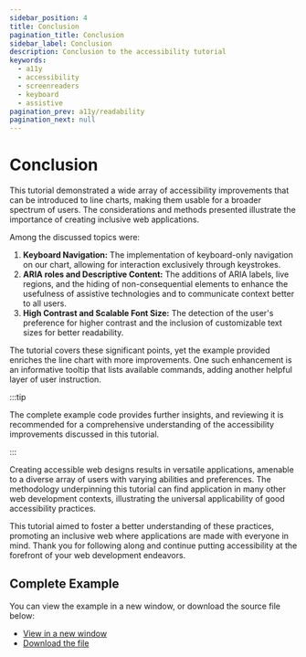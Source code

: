 ```yaml
---
sidebar_position: 4
title: Conclusion
pagination_title: Conclusion
sidebar_label: Conclusion
description: Conclusion to the accessibility tutorial
keywords:
  - a11y
  - accessibility
  - screenreaders
  - keyboard
  - assistive
pagination_prev: a11y/readability
pagination_next: null
---
```


# Conclusion

This tutorial demonstrated a wide array of accessibility improvements that can
be introduced to line charts, making them usable for a broader spectrum of
users. The considerations and methods presented illustrate the importance of
creating inclusive web applications.

Among the discussed topics were:

1. **Keyboard Navigation:** The implementation of
keyboard-only navigation on our chart, allowing for interaction exclusively
through keystrokes.
2. **ARIA roles and Descriptive Content:** The additions of ARIA
labels, live regions, and the hiding of non-consequential elements to enhance
the usefulness of assistive technologies and to communicate context better to
all users.
3. **High Contrast and Scalable Font Size:** The detection of the user's
preference for higher contrast and the inclusion of customizable text sizes for
better readability.

The tutorial covers these significant points, yet the example provided enriches
the line chart with more improvements. One such enhancement is an informative
tooltip that lists available commands, adding another helpful layer of user
instruction.

:::tip

The complete example code provides further insights, and reviewing it is
recommended for a comprehensive understanding of the accessibility improvements
discussed in this tutorial.

:::

Creating accessible web designs results in versatile applications, amenable to a
diverse array of users with varying abilities and preferences. The methodology
underpinning this tutorial can find application in many other web development
contexts, illustrating the universal applicability of good accessibility
practices.

This tutorial aimed to foster a better understanding of these practices,
promoting an inclusive web where applications are made with everyone in mind.
Thank you for following along and continue putting accessibility at the
forefront of your web development endeavors.

## Complete Example

You can view the example in a new window, or download the source file below:

<ul>
	<li>
		<a
			href={require('!!file-loader!./assets/a11y-chart.html').default}
			target="\_blank"
		>
			View in a new window
		</a>
	</li>
	<li>
		<a
			href={require('!!file-loader!./assets/a11y-chart.html').default}
			download="a11y-chart.html"
			target="\_blank"
		>
			Download the file
		</a>
	</li>
</ul>
